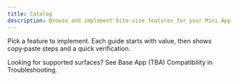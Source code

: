 ```yaml
---
title: Catalog
description: Browse and implement bite‑size features for your Mini App
---
```


Pick a feature to implement. Each guide starts with value, then shows copy‑paste steps and a quick verification.

<CardGroup cols={3}>
  <Card title="Manifest" icon="file" href="/mini-apps/features/manifest" />
  <Card title="Embeds & Previews" icon="image" href="/mini-apps/features/embeds-and-previews" />
  <Card title="Search & Discovery" icon="magnifying-glass" href="/mini-apps/features/search-and-discovery" />
  <Card title="Sharing & Social Graph" icon="share" href="/mini-apps/features/sharing-and-social-graph" />
  <Card title="Notifications" icon="bell" href="/mini-apps/features/notifications" />
  <Card title="Wallet‑optional onboarding" icon="user" href="/mini-apps/features/wallet-optional-onboarding" />
  <Card title="Primary button" icon="hand-pointer" href="/mini-apps/features/primary-button" />
  <Card title="Open/Close & External Links" icon="link" href="/mini-apps/features/open-close-and-external-links" />
  <Card title="Webhooks" icon="bolt" href="/mini-apps/features/webhooks" />
</CardGroup>

<Info>
Looking for supported surfaces? See Base App (TBA) Compatibility in Troubleshooting.
</Info>


